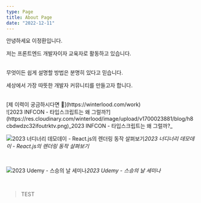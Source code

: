 ```yaml
---
type: Page
title: About Page
date: "2022-12-11"
---
```


안녕하세요 이정환입니다.

저는 프론트엔드 개발자이자 교육자로 활동하고 있습니다.

<br />
무엇이든 쉽게 설명할 방법은 분명히 있다고 믿습니다.

세상에서 가장 따뜻한 개발자 커뮤니티를 만들고자 합니다.

<br />
[제 이력이 궁금하시다면 🔗](https://winterlood.com/work)
<br />
![2023 INFCON - 타입스크립트는 왜 그럴까?](https://res.cloudinary.com/winterlood/image/upload/v1700023881/blog/h8cbdwdzc32ifoutrktv.png)_2023
INFCON - 타입스크립트는 왜 그럴까?_

<br />

![2023 너디너리 데모데이 - React.js의 렌더링 동작 살펴보기](https://res.cloudinary.com/winterlood/image/upload/v1700023891/blog/n6jdbsyy62bcvzfyserv.png)_2023 너디너리 데모데이 - React.js의 렌더링 동작 살펴보기_

<br />

![2023 Udemy - 스승의 날 세미나](https://res.cloudinary.com/winterlood/image/upload/v1700023899/blog/rdeoowobfxpcos7mrrtz.png)_2023 Udemy - 스승의 날 세미나_

<br />

> TEST

